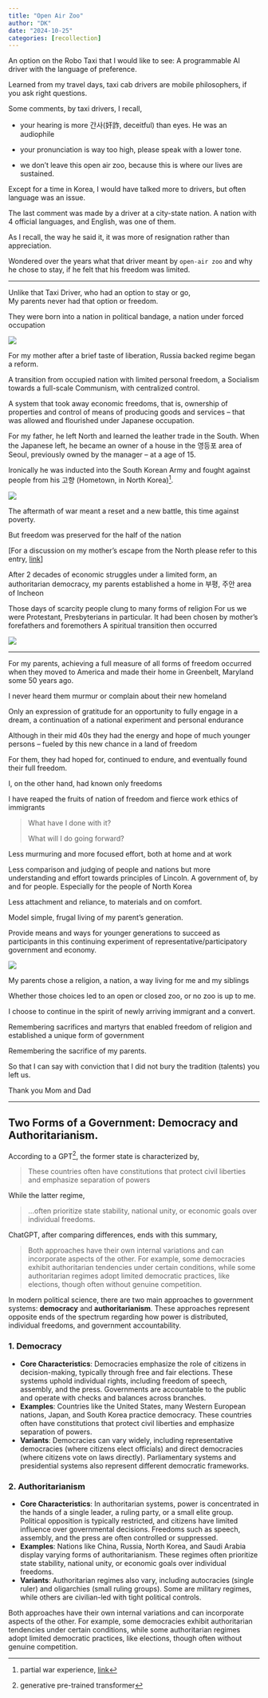 ```yaml
---
title: "Open Air Zoo"
author: "DK"
date: "2024-10-25"
categories: [recollection]
---
```


An option on the Robo Taxi that I would like to see: A programmable AI driver with the language of preference.

Learned from my travel days, taxi cab drivers are mobile philosophers, if you ask right questions.

Some comments, by taxi drivers, I recall,

-   your hearing is more 간사(奸詐, deceitful) than eyes. He was an audiophile

-   your pronunciation is way too high, please speak with a lower tone.

-   we don't leave this open air zoo, because this is where our lives are sustained.

Except for a time in Korea, I would have talked more to drivers, but often language was an issue.

The last comment was made by a driver at a city-state nation. A nation with 4 official languages, and English, was one of them.

As I recall, the way he said it, it was more of resignation rather than appreciation.

Wondered over the years what that driver meant by `open-air zoo` and why he chose to stay, if he felt that his freedom was limited.

------------------------------------------------------------------------

Unlike that Taxi Driver, who had an option to stay or go,\
My parents never had that option or freedom.

They were born into a nation in political bandage, a nation under forced occupation

![](images/514691694.610559.jpg)

For my mother after a brief taste of liberation, Russia backed regime began a reform.

A transition from occupied nation with limited personal freedom, a Socialism towards a full-scale Communism, with centralized control.

A system that took away economic freedoms, that is, ownership of properties and control of means of producing goods and services -- that was allowed and flourished under Japanese occupation.

For my father, he left North and learned the leather trade in the South. When the Japanese left, he became an owner of a house in the 영등포 area of Seoul, previously owned by the manager -- at a age of 15.

Ironically he was inducted into the South Korean Army and fought against people from his 고향 (Hometown, in North Korea)[^1].

[^1]: partial war experience, [link](https://spencerirvinereed.github.io/RC-Trail-Stories/posts/20240606%20Private%202904610/)

![](images/IMG_3950%20(1)-01.jpg)

The aftermath of war meant a reset and a new battle, this time against poverty.

But freedom was preserved for the half of the nation

\[For a discussion on my mother's escape from the North please refer to this entry, [link](https://oakhi.github.io/Life-Begins-When/posts/20231212%20Sayings%20of%20My%20Parents/#a-story-of-an-escape-from-north-korea)\]

After 2 decades of economic struggles under a limited form, an authoritarian democracy, my parents established a home in 부평, 주안 area of Incheon

Those days of scarcity people clung to many forms of religion For us we were Protestant, Presbyterians in particular. It had been chosen by mother's forefathers and foremothers A spiritual transition then occurred

![](images/EPSON134.JPG)

------------------------------------------------------------------------

For my parents, achieving a full measure of all forms of freedom occurred when they moved to America and made their home in Greenbelt, Maryland some 50 years ago.

I never heard them murmur or complain about their new homeland

Only an expression of gratitude for an opportunity to fully engage in a dream, a continuation of a national experiment and personal endurance

Although in their mid 40s they had the energy and hope of much younger persons -- fueled by this new chance in a land of freedom

For them, they had hoped for, continued to endure, and eventually found their full freedom.

I, on the other hand, had known only freedoms

I have reaped the fruits of nation of freedom and fierce work ethics of immigrants

> What have I done with it?
>
> What will I do going forward?

Less murmuring and more focused effort, both at home and at work

Less comparison and judging of people and nations but more understanding and effort towards principles of Lincoln. A government of, by and for people. Especially for the people of North Korea

Less attachment and reliance, to materials and on comfort.

Model simple, frugal living of my parent’s generation.

Provide means and ways for younger generations to succeed as participants in this continuing experiment of representative/participatory government and economy.

![](images/20241028_181956.jpg)

My parents chose a religion, a nation, a way living for me and my siblings

Whether those choices led to an open or closed zoo, or no zoo is up to me.

I choose to continue in the spirit of newly arriving immigrant and a convert.

Remembering sacrifices and martyrs that enabled freedom of religion and established a unique form of government

Remembering the sacrifice of my parents.

So that I can say with conviction that I did not bury the tradition (talents) you left us.

Thank you Mom and Dad

------------------------------------------------------------------------

## Two Forms of a Government: Democracy and Authoritarianism.

According to a GPT[^2], the former state is characterized by,

[^2]: generative pre-trained transformer

> These countries often have constitutions that protect civil liberties and emphasize separation of powers

While the latter regime,

> ...often prioritize state stability, national unity, or economic goals over individual freedoms.

ChatGPT, after comparing differences, ends with this summary,

> Both approaches have their own internal variations and can incorporate aspects of the other. For example, some democracies exhibit authoritarian tendencies under certain conditions, while some authoritarian regimes adopt limited democratic practices, like elections, though often without genuine competition.

In modern political science, there are two main approaches to government systems: **democracy** and **authoritarianism**. These approaches represent opposite ends of the spectrum regarding how power is distributed, individual freedoms, and government accountability.

### 1. **Democracy**

-   **Core Characteristics**: Democracies emphasize the role of citizens in decision-making, typically through free and fair elections. These systems uphold individual rights, including freedom of speech, assembly, and the press. Governments are accountable to the public and operate with checks and balances across branches.
-   **Examples**: Countries like the United States, many Western European nations, Japan, and South Korea practice democracy. These countries often have constitutions that protect civil liberties and emphasize separation of powers.
-   **Variants**: Democracies can vary widely, including representative democracies (where citizens elect officials) and direct democracies (where citizens vote on laws directly). Parliamentary systems and presidential systems also represent different democratic frameworks.

### 2. **Authoritarianism**

-   **Core Characteristics**: In authoritarian systems, power is concentrated in the hands of a single leader, a ruling party, or a small elite group. Political opposition is typically restricted, and citizens have limited influence over governmental decisions. Freedoms such as speech, assembly, and the press are often controlled or suppressed.
-   **Examples**: Nations like China, Russia, North Korea, and Saudi Arabia display varying forms of authoritarianism. These regimes often prioritize state stability, national unity, or economic goals over individual freedoms.
-   **Variants**: Authoritarian regimes also vary, including autocracies (single ruler) and oligarchies (small ruling groups). Some are military regimes, while others are civilian-led with tight political controls.

Both approaches have their own internal variations and can incorporate aspects of the other. For example, some democracies exhibit authoritarian tendencies under certain conditions, while some authoritarian regimes adopt limited democratic practices, like elections, though often without genuine competition.

